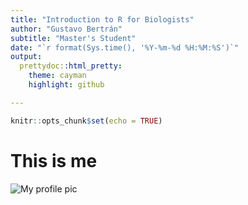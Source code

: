 ```yaml
---
title: "Introduction to R for Biologists"
author: "Gustavo Bertrán"
subtitle: "Master's Student"
date: "`r format(Sys.time(), '%Y-%m-%d %H:%M:%S')`"
output:
  prettydoc::html_pretty:
    theme: cayman
    highlight: github

---
```


```r
knitr::opts_chunk$set(echo = TRUE)
```
  

# This is me


![My profile pic](C:/Users/gbert/OneDrive/Documents/Intro R/Profile_Pic.jpg)<br><br> 

